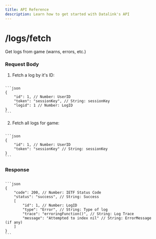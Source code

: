 ```yaml
---
title: API Reference
description: Learn how to get started with Datalink's API
---
```



# /logs/fetch

Get logs from game (warns, errors, etc.)

### Request Body

1. Fetch a log by it's ID:
<Code>
```json
{
    "id": 1, // Number: UserID
    "token": "sessionKey", // String: sessionKey
    "logid": 1 // Number: LogID
}
```
</Code>

2. Fetch all logs for game:
<Code>
```json
{
    "id": 1, // Number: UserID
    "token": "sessionKey" // String: sessionKey
}
```
</Code>


### Response
<Code>
```json
{
    "code": 200, // Number: IETF Status Code
    "status": "success", // String: Success
    [
        "id": 1, // Number: LogID
        "type": "Error", // String: Type of log
        "trace": "erroringFunction()", // String: Log Trace
        "message": "Attempted to index nil" // String: ErrorMessage (if any)
    ]
}
```
</Code>

